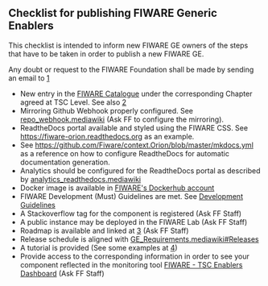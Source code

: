 == Checklist for publishing FIWARE Generic Enablers ==

This checklist is intended to inform new FIWARE GE owners of the steps that have to be taken in order to publish a new FIWARE GE.

Any doubt or request to the FIWARE Foundation shall be made by sending an email to [mailto:fiware-help@lists.fiware.org]

* New entry in the [https://catalogue-server.fiware.org FIWARE Catalogue] under the corresponding Chapter agreed at TSC Level. See also [https://wiki.fiware.org/Working_with_the_FIWARE_catalogue]
* Mirroring Github Webhook properly configured. See [[repo_webhook.mediawiki]]  (Ask FF to configure the mirroring).
* ReadtheDocs portal available and styled using the FIWARE CSS. See [https://fiware-orion.readthedocs.org https://fiware-orion.readthedocs.org] as an example. 
* See [https://github.com/Fiware/context.Orion/blob/master/mkdocs.yml https://github.com/Fiware/context.Orion/blob/master/mkdocs.yml] as a reference on how to configure ReadtheDocs for automatic documentation generation. 
* Analytics should be configured for the ReadtheDocs portal as described by [[analytics_readthedocs.mediawiki]]
* Docker image is available in [https://hub.docker.com/Dockerhub FIWARE's Dockerhub account]
* FIWARE Development (Must) Guidelines are met. See [[development.mediawiki|Development Guidelines]]
* A Stackoverflow tag for the component is registered (Ask FF Staff)
* A public instance may be deployed in the FIWARE Lab (Ask FF Staff)
* Roadmap is available and linked at [https://wiki.fiware.org/Current_Supported_Features_and_Roadmap_in_FIWARE] (Ask FF Staff)
* Release schedule is aligned with [[GE_Requirements.mediawiki#Releases]]
* A tutorial is provided (See some examples at [http://fiware-tutorials.readthedocs.io/en/latest/])
* Provide access to the corresponding information in order to see your component reflected in the monitoring tool [https://docs.google.com/spreadsheets/d/1yyZNUlAPDcqjnD-gIoGOd5SZfVDJXO36G75xTDL0HgA/edit#gid=0 FIWARE - TSC Enablers Dashboard] (Ask FF Staff)

